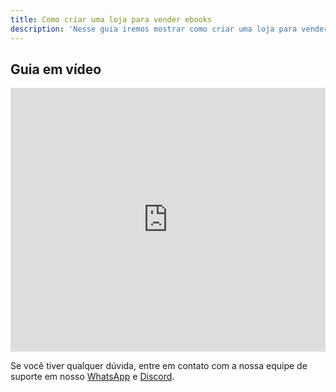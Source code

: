 ```yaml
---
title: Como criar uma loja para vender ebooks
description: 'Nesse guia iremos mostrar como criar uma loja para vender ebooks.'
---
```


## Guia em vídeo

<iframe
  width="100%"
  height="422"
  src="https://www.youtube.com/embed/r9YhdiK4nwo?si=YqxGOCj2y43lZ2a2"
  title="YouTube video player"
  frameborder="0"
  allow="accelerometer; autoplay; clipboard-write; encrypted-media; gyroscope; picture-in-picture"
  allowfullscreen
></iframe>

<Check>Se você tiver qualquer dúvida, entre em contato com a nossa equipe de suporte
em nosso [WhatsApp](https://api.whatsapp.com/send/?phone=5515992647447&text=Ol%C3%A1%2C+tenho+d%C3%BAvidas+sobre+a+CentralCart&type=phone_number&app_absent=0) 
e [Discord](https://centralcart.com.br/discord).</Check>
